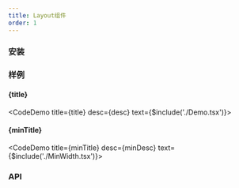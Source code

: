 ```yaml
---
title: Layout组件
order: 1
---
```




### 安装
<ImportTabs name="@jelper/component" />

### 样例
#### {title}
<CodeDemo title={title} desc={desc} text={$include('./Demo.tsx')}><Demo /></CodeDemo>

#### {minTitle}
<CodeDemo title={minTitle} desc={minDesc} text={$include('./MinWidth.tsx')}><MinDemo /></CodeDemo>

### API
<Table
  rowKey="param"
  columns={[
    { title: '参数', width: 120, dataIndex: 'param' },
    { title: '说明', width: 240, dataIndex: 'desc' },
    { title: '类型', width: 120, dataIndex: 'type' },
    { title: '默认值', width: 120, dataIndex: 'defValue' },
    { title: '版本', width: 80, dataIndex: 'version' },
  ]}
  dataSource={[
    {
      param: 'sideSpace',
      desc: '两侧固定容器最小间距',
      type: 'string',
      defValue: '--',
      version: '',
    },
    {
      param: 'width',
      desc: '主体固定宽度',
      type: 'string',
      defValue: '--',
      version: '',
    },
    {
      param: 'minWidth',
      desc: '主体最小宽度',
      type: 'string',
      defValue: '--',
      version: '',
    },
    {
      param: 'maxWidth',
      desc: '主体最大宽度',
      type: 'string',
      defValue: '--',
      version: '',
    },
  ]}
  bordered
  size="small"
  pagination={false}
/>
